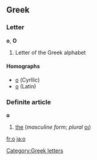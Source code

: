 ==Greek==
===Letter===
'''ο''', '''Ο'''

# Letter of the Greek alphabet

====Homographs====
*[[о]] (Cyrllic)
*[[o]] (Latin)

===Definite article===
'''ο'''

# [[the]] (''masculine form''; ''plural''  [[οι]])

[[Category:Greek letters]]

[[fr:ο]]
[[ja:ο]]
